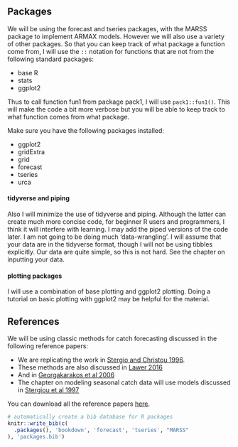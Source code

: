 ## Packages

We will be using the forecast and tseries packages, with the MARSS package to implement ARMAX models.  However we will also use a variety of other packages.  So that you can keep track of what package a function come from, I will use the `::` notation for functions that are not from the following standard packages:

* base R
* stats
* ggplot2

Thus to call function fun1 from package pack1, I will use `pack1::fun1()`.  This will make the code a bit more verbose but you will be able to keep track to what function comes from what package.

Make sure you have the following packages installed:

* ggplot2
* gridExtra
* grid
* forecast
* tseries
* urca

#### tidyverse and piping {-}

Also I will minimize the use of tidyverse and piping.  Although the latter can create much more concise code, for beginner R users and programmers, I think it will interfere with learning.  I may add the piped versions of the code later.  I am not going to be doing much 'data-wrangling'.  I will assume that your data are in the tidyverse format, though I will not be using tibbles explicitly.  Our data are quite simple, so this is not hard.  See the chapter on inputting your data. 

#### plotting packages {-}

I will use a combination of base plotting and ggplot2 plotting.  Doing a tutorial on basic plotting with ggplot2 may be helpful for the material.

## References

We will be using classic methods for catch forecasting discussed in the following reference papers:

* We are replicating the work in [Stergio and Christou 1996](https://fish-forecast.github.io/Catch-Forecasting-INCOIS/references/Stergiou and Christou 1996 modelling and forecasting annual landings. comparison of regression and ts.pdf).
* These methods are also discussed in [Lawer 2016](https://fish-forecast.github.io/Catch-Forecasting-INCOIS/references/Lawer 2016 empirical modeling of annual fishery landings.pdf)
* And in [Georgakarakos et al 2006](https://fish-forecast.github.io/Catch-Forecasting-INCOIS/references/Georgakarakos et al 2006 time series analysis and forecasting techniques applied landings.pdf)
* The chapter on modeling seasonal catch data will use models discussed in [Stergiou et al 1997](https://fish-forecast.github.io/Catch-Forecasting-INCOIS/references/Stergiou et al 1997 modelling and forecasting monthly fisheries landings.pdf)

You can download all the reference papers [here](https://github.com/Fish-Forecast/Catch-Forecasting-INCOIS/tree/master/references).  



```r
# automatically create a bib database for R packages
knitr::write_bib(c(
  .packages(), 'bookdown', 'forecast', 'tseries', "MARSS"
), 'packages.bib')
```